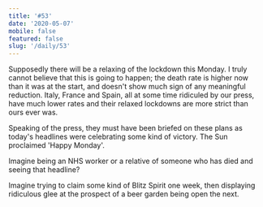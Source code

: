 ```yaml
---
title: '#53'
date: '2020-05-07'
mobile: false
featured: false
slug: '/daily/53'
---
```


Supposedly there will be a relaxing of the lockdown this Monday. I truly cannot believe that this is going to happen; the death rate is higher now than it was at the start, and doesn't show much sign of any meaningful reduction. Italy, France and Spain, all at some time ridiculed by our press, have much lower rates and their relaxed lockdowns are more strict than ours ever was.

Speaking of the press, they must have been briefed on these plans as today's headlines were celebrating some kind of victory. The Sun proclaimed 'Happy Monday'.

Imagine being an NHS worker or a relative of someone who has died and seeing that headline?

Imagine trying to claim some kind of Blitz Spirit one week, then displaying ridiculous glee at the prospect of a beer garden being open the next.
